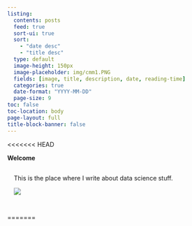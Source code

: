```yaml
---
listing:
  contents: posts
  feed: true
  sort-ui: true
  sort: 
    - "date desc"
    - "title desc"
  type: default
  image-height: 150px
  image-placeholder: img/cmm1.PNG
  fields: [image, title, description, date, reading-time]
  categories: true
  date-format: "YYYY-MM-DD"
  page-size: 9
toc: false
toc-location: body
page-layout: full
title-block-banner: false
---
```

<<<<<<< HEAD

::: gradient-text
::: welcome-headline
**Welcome** <br>
:::

::: welcome-subheadline
<i class="fa fa-handshake-o" style="font-size:24px"></i>
:::
:::

::: cmm-background
::: content-container
::: welcome
::: grid
::: {.g-col-14 .g-col-lg-6 .welcome-text .sand-background style="padding: 15px;"}
This is the place where I write about data science stuff. 
<p>
 ![](/img/background-3.jpg)
</p>
:::
:::
:::
:::
:::
=======
